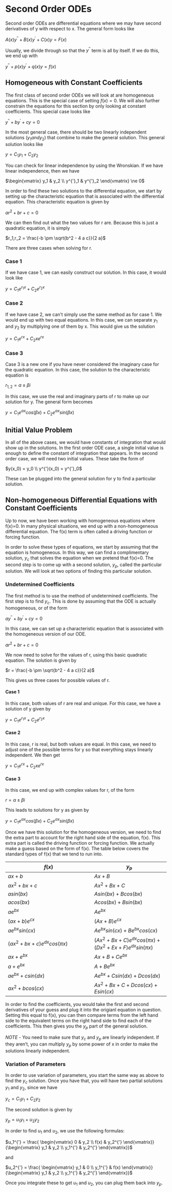 # Second Order ODEs

Second order ODEs are differential equations where we may have second derivatives of y with respect to x. The general form looks like

$A(x) y^{''} + B(x) y^{'} + C(x) y = F(x)$

Usually, we divide through so that the $y^{''}$ term is all by itself. If we do this, we end up with

$y^{''} + p(x) y^{'} + q(x) y = f(x)$



## Homogeneous with Constant Coefficients

The first class of second order ODEs we will look at are homogeneous equations. This is the special case of setting $f(x) = 0$. We will also further constrain the equations for this section by only looking at constant coefficients. This special case looks like

$y^{''} + b y^{'} + c y = 0$

In the most general case, there should be two linearly independent solutions ($y_1 and y_2$) that combine to make the general solution. This general solution looks like

$y = C_1 y_1 + C_2 y_2$

You can check for linear independence by using the Wronskian. If we have linear independence, then we have

$\begin{vmatrix}
y_1 & y_2 \\
y^{'}_1 & y^{'}_2
\end{vmatrix} \ne 0$

In order to find these two solutions to the differential equation, we start by setting up the characteristic equation that is associated with the differential equation. This characteristic equation is given by

$a r^2 + b r + c = 0$

We can then find out what the two values for r are. Because this is just a quadratic equation, it is simply

$r_1,r_2 = \frac{-b \pm \sqrt{b^2 - 4 a c}}{2 a}$

There are three cases when solving for r.

\begin{itemize}
\item Case 1 - $r_1$ and $r_2$ are real and unique
\item Case 2 - $r_1$ and $r_2$ are equal
\item Case 3 - $r_1$ and $r_2$ are complex
\end{itemize}

### Case 1

If we have case 1, we can easily construct our solution. In this case, it would look like

$y = C_1 e^{r_1 x} + C_2 e^{r_2 x}$

### Case 2

If we have case 2, we can't simply use the same method as for case 1. We would end up with two equal equations. In this case, we can separate $y_1$ and $y_2$ by multiplying one of them by x. This would give us the solution

$y = C_1 e^{r x} + C_2 x e^{r x}$

### Case 3

Case 3 is a new one if you have never considered the imaginary case for the quadratic equation. In this case, the solution to the characteristic equation is

$r_{1,2} = \alpha \pm \beta i$

In this case, we use the real and imaginary parts of r to make up our solution for y. The general form becomes

$y = C_1 e^{\alpha x} cos(\beta x) + C_2 e^{\alpha x} sin(\beta x)$



## Initial Value Problem

In all of the above cases, we would have constants of integration that would show up in the solutions. In the first order ODE case, a single initial value is enough to define the constant of integration that appears. In the second order case, we will need two initial values. These take the form of

$y(x_0) = y_0 \\
y^{'}(x_0) = y^{'}_0$

These can be plugged into the general solution for y to find a particular solution.



## Non-homogeneous Differential Equations with Constant Coefficients

Up to now, we have been working with homogeneous equations where f(x)=0. In many physical situations, we end up with a non-homogeneous differential equation. The f(x) term is often called a driving function or forcing function.

In order to solve these types of equations, we start by assuming that the equation is homogeneous. In this way, we can find a complimentary solution, $y_c$ that solves the equation when we pretend that f(x)=0. The second step is to come up with a second solution, $y_p$, called the particular solution. We will look at two options of finding this particular solution.

### Undetermined Coefficients

The first method is to use the method of undetermined coefficients. The first step is to find $y_c$. This is done by assuming that the ODE is actually homogeneous, or of the form

$a y^{''} + b y^{'} + c y = 0$

In this case, we can set up a characteristic equation that is associated with the homogeneous version of our ODE.

$a r^2 + b r + c = 0$

We now need to solve for the values of r, using this basic quadratic equation. The solution is given by

$r = \frac{-b \pm \sqrt{b^2 - 4 a c}}{2 a}$

This gives us three cases for possible values of r.

#### Case 1
In this case, both values of r are real and unique. For this case, we have a solution of y given by

$y = C_1 e^{r_1 x} + C_2 e^{r_2 x}$

#### Case 2
In this case, r is real, but both values are equal. In this case, we need to adjust one of the possible terms for y so that everything stays linearly independent. We then get

$y = C_1 e^{r x} + C_2 x e^{r x}$

#### Case 3
In this case, we end up with complex values for r, of the form

$r = \alpha \pm \beta i$

This leads to solutions for y as given by

$y = C_1 e^{\alpha x} cos(\beta x) + C_2 e^{\alpha x} sin(\beta x)$

Once we have this solution for the homogeneous version, we need to find the extra part to account for the right hand side of the equation, f(x). This extra part is called the driving function or forcing function. We actually make a guess based on the form of f(x). The table below covers the standard types of f(x) that we tend to run into.

| $f(x)$ | $y_p$ |
|--------|-------|
| $a x + b$ | $A x + B$ |
| $a x^2 + b x + c$ | $A x^2 + B x + C$ |
| $a sin(b x)$ | $A sin(b x) + B cos(b x)$ |
| $a cos(b x)$ | $A cos(b x) + B sin(b x)$ |
| $a e^{b x}$ | $A e^{b x}$ |
| $(a x + b) e^{c x}$ | $(A x + B) e^{c x}$ |
| $a e^{b x} sin(c x)$ | $A e^{b x} sin(c x) + B e^{b x} cos(c x)$|
| $(a x^2 + b x + c) e^{d x} cos(\pi x)$ | $(A x^2 + B x + C) e^{d x} cos(\pi x) + (D x^2 + E x + F) e^{d x} sin(\pi x)$ |
| $a x + e^{b x}$ | $A x + B + C e^{b x}$ |
| $a + e^{b x}$ | $A + B e^{b x}$ |
| $a e^{b x} + c sin(d x)$ | $A e^{b x} + C sin(d x) + D cos(d x)$ |
| $a x^2 + b cos(c x)$ | $A x^2 + B x + C + D cos(c x) + E sin(c x)$ |

In order to find the coefficients, you would take the first and second derivatives of your guess and plug it into the origianl equation in question. Setting this equal to f(x), you can then compare terms from the left hand side to the equivalent terms on the right hand side to find each of the coefficients. This then gives you the $y_p$ part of the general solution.

*NOTE* - You need to make sure that $y_c$ and $y_p$ are linearly independent. If they aren't, you can multiply $y_p$ by some power of x in order to make the solutions linearly independent.


### Variation of Parameters

In order to use variation of parameters, you start the same way as above to find the $y_c$ solution. Once you have that, you will have two partial solutions $y_1$ and $y_2$, since we have

$y_c = C_1 y_1 + C_2 y_2$

The second solution is given by

$y_p = u_1 y_1 + u_2 y_2$

In order to find $u_1$ and $u_2$, we use the following formulas:

$u_1^{'} = \frac{
\begin{vmatrix}
0 & y_2 \\
f(x) & y_2^{'}
\end{vmatrix}}{\begin{vmatrix}
y_1 & y_2 \\
y_1^{'} & y_2^{'}
\end{vmatrix}}$

and

$u_2^{'} = \frac{
\begin{vmatrix}
y_1 & 0 \\
y_1^{'} & f(x)
\end{vmatrix}}{\begin{vmatrix}
y_1 & y_2 \\
y_1^{'} & y_2^{'}
\end{vmatrix}}$

Once you integrate these to get $u_1$ and $u_2$, you can plug them back into $y_p$.


